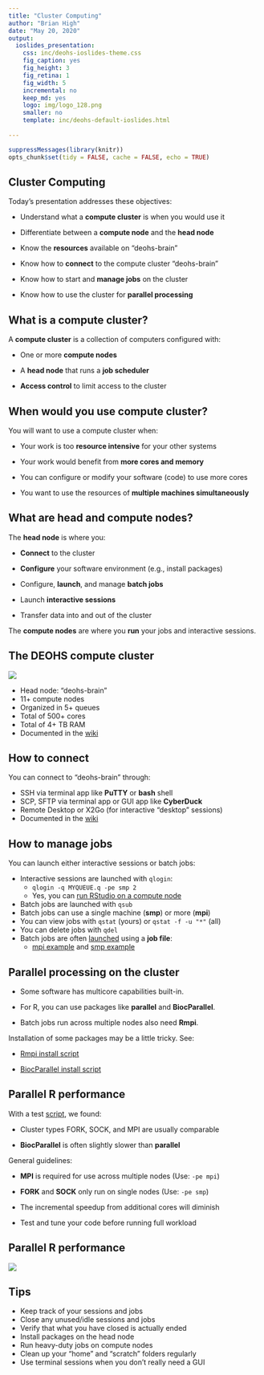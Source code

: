 ```yaml
---
title: "Cluster Computing"
author: "Brian High"
date: "May 20, 2020"
output:
  ioslides_presentation:
    css: inc/deohs-ioslides-theme.css
    fig_caption: yes
    fig_height: 3
    fig_retina: 1
    fig_width: 5
    incremental: no
    keep_md: yes
    logo: img/logo_128.png
    smaller: no
    template: inc/deohs-default-ioslides.html
 
---
```


```r
suppressMessages(library(knitr))
opts_chunk$set(tidy = FALSE, cache = FALSE, echo = TRUE)
```



## Cluster Computing 

Today's presentation addresses these objectives: 

- Understand what a **compute cluster** is when you would use it

- Differentiate between a **compute node** and the **head node**

- Know the **resources** available on "deohs-brain"

- Know how to **connect** to the compute cluster "deohs-brain"

- Know how to start and **manage jobs** on the cluster

- Know how to use the cluster for **parallel processing**

## What is a compute cluster?

A **compute cluster** is a collection of computers configured with:

- One or more **compute nodes**

- A **head node** that runs a **job scheduler**

- **Access control** to limit access to the cluster

## When would you use compute cluster?

You will want to use a compute cluster when:

- Your work is too **resource intensive** for your other systems

- Your work would benefit from **more cores and memory**

- You can configure or modify your software (code) to use more cores

- You want to use the resources of **multiple machines simultaneously**

## What are head and compute nodes?

The **head node** is where you:

- **Connect** to the cluster

- **Configure** your software environment (e.g., install packages)

- Configure, **launch**, and manage **batch jobs**

- Launch **interactive sessions**

- Transfer data into and out of the cluster

The **compute nodes** are where you **run** your jobs and interactive sessions.

## The DEOHS compute cluster

<div class="columns-2">

![](img/brain_queues_and_hosts_50pct.png)

- Head node: "deohs-brain"
- 11+ compute nodes
- Organized in 5+ queues
- Total of 500+ cores
- Total of 4+ TB RAM
- Documented in the [wiki](https://github.com/deohs/ehbrain/wiki)

</div>

## How to connect

You can connect to "deohs-brain" through:

- SSH via terminal app like **PuTTY** or **bash** shell
- SCP, SFTP via terminal app or GUI app like **CyberDuck**
- Remote Desktop or X2Go (for interactive "desktop" sessions)
- Documented in the [wiki](https://github.com/deohs/ehbrain/wiki/Connecting-to-Brain)

## How to manage jobs

You can launch either interactive sessions or batch jobs:

- Interactive sessions are launched with `qlogin`:
  + `qlogin -q MYQUEUE.q -pe smp 2`
  + Yes, you can [run RStudio on a compute node](https://github.com/deohs/ehbrain/wiki/Quick-Tutorial)
- Batch jobs are launched with `qsub`
- Batch jobs can use a single machine (**smp**) or more (**mpi**)
- You can view jobs with `qstat` (yours) or `qstat -f -u "*"` (all)
- You can delete jobs with `qdel`
- Batch jobs are often [launched](https://github.com/deohs/ehbrain/wiki/Running-a-Compute-Job#scheduling-a-job) using a **job file**:
  + [mpi example](mpi_demo/mpi_demo_2.sh) and [smp example](mpi_demo/smp_demo_2.sh)

## Parallel processing on the cluster

- Some software has multicore capabilities built-in. 

- For R, you can use packages like **parallel** and **BiocParallel**.

- Batch jobs run across multiple nodes also need **Rmpi**.

Installation of some packages may be a little tricky. See:

- [Rmpi install script](mpi_demo/install_rmpi_MPICH.sh)

- [BiocParallel install script](mpi_demo/install_BiocParallel.sh)

## Parallel R performance

With a test [script](mpi_demo/cluster_demo.R), we found:

- Cluster types FORK, SOCK, and MPI are usually comparable

- **BiocParallel** is often slightly slower than **parallel**

General guidelines:

- **MPI** is required for use across multiple nodes (Use: `-pe mpi`)

- **FORK** and **SOCK** only run on single nodes (Use: `-pe smp`)

- The incremental speedup from additional cores will diminish

- Test and tune your code before running full workload

## Parallel R performance

![](mpi_demo/results_50pct.png)

## Tips

- Keep track of your sessions and jobs
- Close any unused/idle sessions and jobs
- Verify that what you have closed is actually ended
- Install packages on the head node
- Run heavy-duty jobs on compute nodes 
- Clean up your "home" and "scratch" folders regularly
- Use terminal sessions when you don't really need a GUI
